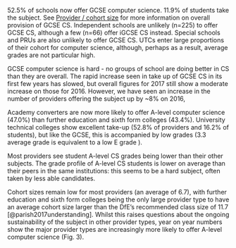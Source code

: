 
52.5% of schools now offer GCSE computer science. 11.9% of students take the subject. See [Provider / cohort size](#Provider / cohort size) for more information on overall provision of GCSE CS. Independent schools are unlikely (n=225) to offer GCSE CS, although a few (n=66) offer iGCSE CS instead. Special schools and PRUs are also unlikely to offer GCSE CS. UTCs enter large proportions of their cohort for computer science, although, perhaps as a result, average grades are not particular high.
 
GCSE computer science is hard - no groups of school are doing better in CS than they are overall. 
The rapid increase seen in take up of GCSE CS in its first few years has slowed, but overall figures for 2017 still show a moderate increase on those for 2016. However, we have seen an increase in the number of providers offering the subject up by ~8% on 2016,
 
Academy converters are now more likely to offer A-level computer science (47.0%) than further education and sixth form colleges (43.4%). University technical colleges show excellent take-up (52.8% of providers and 16.2% of students), but like the GCSE, this is accompanied by low grades (3.3 average grade is equivalent to a low E grade ).
 
Most providers see student A-level CS grades being lower than their other subjects. The grade profile of A-level CS students is lower on average than their peers in the same institutions: this seems to be a hard subject, often taken by less able candidates. 
 
Cohort sizes remain low for most providers (an average of 6.7), with further education and sixth form colleges being the only large provider type to have an average cohort size larger than the DfE's recommended class size of 11.7 [@parish2017understanding]. Whilst this raises questions about the ongoing sustainability of the subject in other provider types, year on year numbers show the major provider types are increasingly more likely to offer A-level computer science (Fig. 3).

